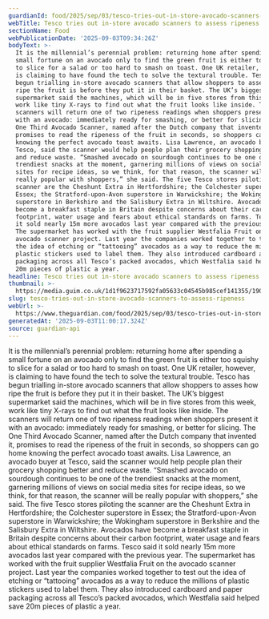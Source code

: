 ```yaml
---
guardianId: food/2025/sep/03/tesco-tries-out-in-store-avocado-scanners-to-assess-ripeness
webTitle: Tesco tries out in-store avocado scanners to assess ripeness
sectionName: Food
webPublicationDate: '2025-09-03T09:34:26Z'
bodyText: >-
  It is the millennial’s perennial problem: returning home after spending a
  small fortune on an avocado only to find the green fruit is either too squishy
  to slice for a salad or too hard to smash on toast. One UK retailer, however,
  is claiming to have found the tech to solve the textural trouble. Tesco has
  begun trialling in-store avocado scanners that allow shoppers to asses how
  ripe the fruit is before they put it in their basket. The UK’s biggest
  supermarket said the machines, which will be in five stores from this week,
  work like tiny X-rays to find out what the fruit looks like inside. The
  scanners will return one of two ripeness readings when shoppers present it
  with an avocado: immediately ready for smashing, or better for slicing. The
  One Third Avocado Scanner, named after the Dutch company that invented it,
  promises to read the ripeness of the fruit in seconds, so shoppers can go home
  knowing the perfect avocado toast awaits. Lisa Lawrence, an avocado buyer at
  Tesco, said the scanner would help people plan their grocery shopping better
  and reduce waste. “Smashed avocado on sourdough continues to be one of the
  trendiest snacks at the moment, garnering millions of views on social media
  sites for recipe ideas, so we think, for that reason, the scanner will be
  really popular with shoppers,” she said. The five Tesco stores piloting the
  scanner are the Cheshunt Extra in Hertfordshire; the Colchester superstore in
  Essex; the Stratford-upon-Avon superstore in Warwickshire; the Wokingham
  superstore in Berkshire and the Salisbury Extra in Wiltshire. Avocados have
  become a breakfast staple in Britain despite concerns about their carbon
  footprint, water usage and fears about ethical standards on farms. Tesco said
  it sold nearly 15m more avocados last year compared with the previous year.
  The supermarket has worked with the fruit supplier Westfalia Fruit on the
  avocado scanner project. Last year the companies worked together to test out
  the idea of etching or “tattooing” avocados as a way to reduce the millions of
  plastic stickers used to label them. They also introduced cardboard and paper
  packaging across all Tesco’s packed avocados, which Westfalia said helped save
  20m pieces of plastic a year.
headline: Tesco tries out in-store avocado scanners to assess ripeness
thumbnail: >-
  https://media.guim.co.uk/1d1f9623717592fa05633c04545b985cef141355/1902_40_4727_3784/500.jpg
slug: tesco-tries-out-in-store-avocado-scanners-to-assess-ripeness
webUrl: >-
  https://www.theguardian.com/food/2025/sep/03/tesco-tries-out-in-store-avocado-scanners-to-assess-ripeness
generatedAt: '2025-09-03T11:00:17.324Z'
source: guardian-api
---
```

It is the millennial’s perennial problem: returning home after spending a small fortune on an avocado only to find the green fruit is either too squishy to slice for a salad or too hard to smash on toast. One UK retailer, however, is claiming to have found the tech to solve the textural trouble. Tesco has begun trialling in-store avocado scanners that allow shoppers to asses how ripe the fruit is before they put it in their basket. The UK’s biggest supermarket said the machines, which will be in five stores from this week, work like tiny X-rays to find out what the fruit looks like inside. The scanners will return one of two ripeness readings when shoppers present it with an avocado: immediately ready for smashing, or better for slicing. The One Third Avocado Scanner, named after the Dutch company that invented it, promises to read the ripeness of the fruit in seconds, so shoppers can go home knowing the perfect avocado toast awaits. Lisa Lawrence, an avocado buyer at Tesco, said the scanner would help people plan their grocery shopping better and reduce waste. “Smashed avocado on sourdough continues to be one of the trendiest snacks at the moment, garnering millions of views on social media sites for recipe ideas, so we think, for that reason, the scanner will be really popular with shoppers,” she said. The five Tesco stores piloting the scanner are the Cheshunt Extra in Hertfordshire; the Colchester superstore in Essex; the Stratford-upon-Avon superstore in Warwickshire; the Wokingham superstore in Berkshire and the Salisbury Extra in Wiltshire. Avocados have become a breakfast staple in Britain despite concerns about their carbon footprint, water usage and fears about ethical standards on farms. Tesco said it sold nearly 15m more avocados last year compared with the previous year. The supermarket has worked with the fruit supplier Westfalia Fruit on the avocado scanner project. Last year the companies worked together to test out the idea of etching or “tattooing” avocados as a way to reduce the millions of plastic stickers used to label them. They also introduced cardboard and paper packaging across all Tesco’s packed avocados, which Westfalia said helped save 20m pieces of plastic a year.
